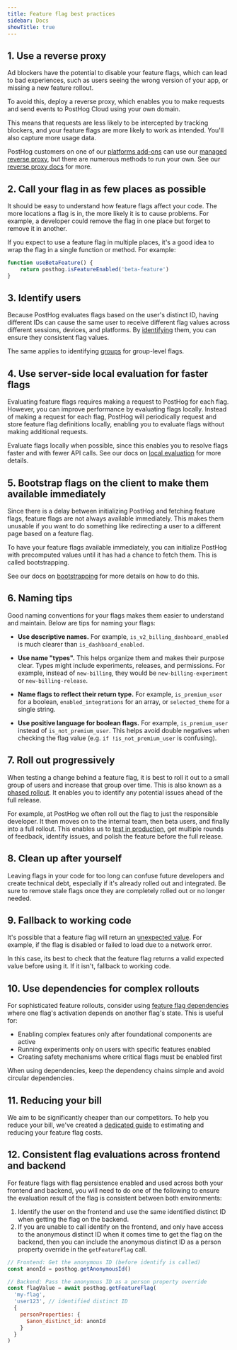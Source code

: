 ```yaml
---
title: Feature flag best practices
sidebar: Docs
showTitle: true
---
```


## 1. Use a reverse proxy

Ad blockers have the potential to disable your feature flags, which can lead to bad experiences, such as users seeing the wrong version of your app, or missing a new feature rollout.

To avoid this, deploy a reverse proxy, which enables you to make requests and send events to PostHog Cloud using your own domain.

This means that requests are less likely to be intercepted by tracking blockers, and your feature flags are more likely to work as intended. You'll also capture more usage data.

PostHog customers on one of our [platforms add-ons](/platform-packages) can use our [managed reverse proxy](/docs/advanced/proxy/managed-reverse-proxy), but there are numerous methods to run your own. See our [reverse proxy docs](/docs/advanced/proxy/managed-reverse-proxy) for more.

## 2. Call your flag in as few places as possible

It should be easy to understand how feature flags affect your code. The more locations a flag is in, the more likely it is to cause problems. For example, a developer could remove the flag in one place but forget to remove it in another.

If you expect to use a feature flag in multiple places, it's a good idea to wrap the flag in a single function or method. For example:

```js
function useBetaFeature() {
    return posthog.isFeatureEnabled('beta-feature')
}
```

## 3. Identify users

Because PostHog evaluates flags based on the user's distinct ID, having different IDs can cause the same user to receive different flag values across different sessions, devices, and platforms. By [identifying](/docs/getting-started/identify-users) them, you can ensure they consistent flag values.

The same applies to identifying [groups](/docs/product-analytics/group-analytics) for group-level flags.

## 4. Use server-side local evaluation for faster flags

Evaluating feature flags requires making a request to PostHog for each flag. However, you can improve performance by evaluating flags locally. Instead of making a request for each flag, PostHog will periodically request and store feature flag definitions locally, enabling you to evaluate flags without making additional requests.

Evaluate flags locally when possible, since this enables you to resolve flags faster and with fewer API calls. See our docs on [local evaluation](/docs/feature-flags/local-evaluation) for more details.

## 5. Bootstrap flags on the client to make them available immediately

Since there is a delay between initializing PostHog and fetching feature flags, feature flags are not always available immediately. This makes them unusable if you want to do something like redirecting a user to a different page based on a feature flag.

To have your feature flags available immediately, you can initialize PostHog with precomputed values until it has had a chance to fetch them. This is called bootstrapping.

See our docs on [bootstrapping](/docs/feature-flags/bootstrapping) for more details on how to do this.

## 6. Naming tips

Good naming conventions for your flags makes them easier to understand and maintain. Below are tips for naming your flags:

-   **Use descriptive names.** For example, `is_v2_billing_dashboard_enabled` is much clearer than `is_dashboard_enabled`.

-   **Use name "types".** This helps organize them and makes their purpose clear. Types might include experiments, releases, and permissions. For example, instead of `new-billing`, they would be `new-billing-experiment` or `new-billing-release`.

-   **Name flags to reflect their return type.** For example, `is_premium_user` for a boolean, `enabled_integrations` for an array, or `selected_theme` for a single string.

-   **Use positive language for boolean flags.** For example, `is_premium_user` instead of `is_not_premium_user`. This helps avoid double negatives when checking the flag value (e.g. `if !is_not_premium_user` is confusing).

## 7. Roll out progressively

When testing a change behind a feature flag, it is best to roll it out to a small group of users and increase that group over time. This is also known as a [phased rollout](/tutorials/phased-rollout). It enables you to identify any potential issues ahead of the full release.

For example, at PostHog we often roll out the flag to just the responsible developer. It then moves on to the internal team, then beta users, and finally into a full rollout. This enables us to [test in production](/product-engineers/testing-in-production), get multiple rounds of feedback, identify issues, and polish the feature before the full release.

## 8. Clean up after yourself

Leaving flags in your code for too long can confuse future developers and create technical debt, especially if it's already rolled out and integrated. Be sure to remove stale flags once they are completely rolled out or no longer needed.

## 9. Fallback to working code

It's possible that a feature flag will return an [unexpected value](/docs/feature-flags/common-questions#my-feature-flag-called-events-show-none-empty-string-or-false-instead-of-my-variant-names). For example, if the flag is disabled or failed to load due to a network error.

In this case, its best to check that the feature flag returns a valid expected value before using it. If it isn't, fallback to working code.

## 10. Use dependencies for complex rollouts

For sophisticated feature rollouts, consider using [feature flag dependencies](/docs/feature-flags/dependencies) where one flag's activation depends on another flag's state. This is useful for:

-   Enabling complex features only after foundational components are active
-   Running experiments only on users with specific features enabled
-   Creating safety mechanisms where critical flags must be enabled first

When using dependencies, keep the dependency chains simple and avoid circular dependencies.

## 11. Reducing your bill

We aim to be significantly cheaper than our competitors. To help you reduce your bill, we've created a [dedicated guide](/docs/feature-flags/cutting-costs) to estimating and reducing your feature flag costs.

## 12. Consistent flag evaluations across frontend and backend 

For feature flags with flag persistence enabled and used across both your frontend and backend, you will need to do one of the following to ensure the evaluation result of the flag is consistent between both environments:

1. Identify the user on the frontend and use the same identified distinct ID when getting the flag on the backend.
2. If you are unable to call identify on the frontend, and only have access to the anonymous distinct ID when it comes time to get the flag on the backend, then you can include the anonymous distinct ID as a person property override in the `getFeatureFlag` call.
```js
// Frontend: Get the anonymous ID (before identify is called)
const anonId = posthog.getAnonymousId()

// Backend: Pass the anonymous ID as a person property override
const flagValue = await posthog.getFeatureFlag(
  'my-flag',
  'user123', // identified distinct ID
  {
    personProperties: {
      $anon_distinct_id: anonId
    }
  }
)
```
